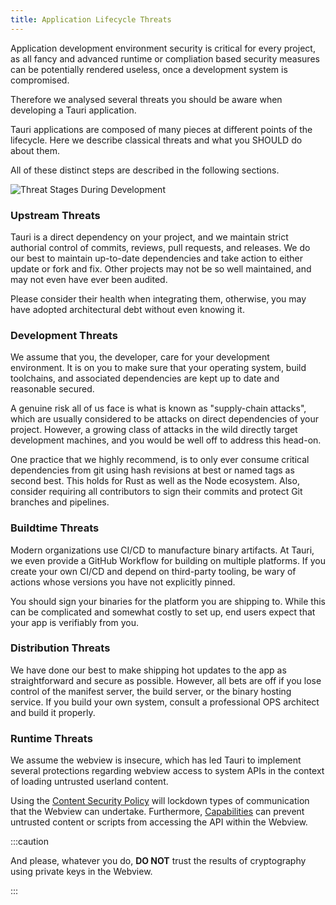 ```yaml
---
title: Application Lifecycle Threats
---
```


Application development environment security is critical for every project,
as all fancy and advanced runtime or compliation based security measures
can be potentially rendered useless, once a development system is compromised.

Therefore we analysed several threats you should be aware when developing
a Tauri application.

Tauri applications are composed of many pieces at different points of the lifecycle.
Here we describe classical threats and what you SHOULD do about them.

All of these distinct steps are described in the following sections.

![Threat Stages During Development](@assets/concepts/application-flow-simple.svg)

### Upstream Threats

Tauri is a direct dependency on your project, and we maintain strict authorial control
of commits, reviews, pull requests, and releases.
We do our best to maintain up-to-date dependencies and take action to either update
or fork and fix. Other projects may not be so well maintained, and may not even
have ever been audited.

Please consider their health when integrating them, otherwise, you may have adopted
architectural debt without even knowing it.

### Development Threats

We assume that you, the developer, care for your development environment.
It is on you to make sure that your operating system, build toolchains, and
associated dependencies are kept up to date and reasonable secured.

A genuine risk all of us face is what is known as "supply-chain attacks",
which are usually considered to be attacks on direct dependencies of your project.
However, a growing class of attacks in the wild directly target development machines,
and you would be well off to address this head-on.

One practice that we highly recommend, is to only ever consume critical dependencies
from git using hash revisions at best or named tags as second best.
This holds for Rust as well as the Node ecosystem.
Also, consider requiring all contributors to sign their commits and protect Git branches and pipelines.

### Buildtime Threats

Modern organizations use CI/CD to manufacture binary artifacts.
At Tauri, we even provide a GitHub Workflow for building on multiple platforms.
If you create your own CI/CD and depend on third-party tooling, be wary of actions
whose versions you have not explicitly pinned.

You should sign your binaries for the platform you are shipping to.
While this can be complicated and somewhat costly to set up, end users expect that your
app is verifiably from you.

### Distribution Threats

We have done our best to make shipping hot updates to the app as
straightforward and secure as possible.
However, all bets are off if you lose control of the manifest server,
the build server, or the binary hosting service. If you build your own system,
consult a professional OPS architect and build it properly.

### Runtime Threats

We assume the webview is insecure, which has led Tauri to implement several protections
regarding webview access to system APIs in the context of loading untrusted userland content.

Using the [Content Security Policy](@concepts/security/csp.mdx) will lockdown types of
communication that the Webview can undertake.
Furthermore, [Capabilities](@concepts/security/capabilities.mdx) can prevent untrusted content or scripts from accessing
the API within the Webview.

:::caution

And please, whatever you do, **DO NOT** trust the results of cryptography using
private keys in the Webview.

:::
